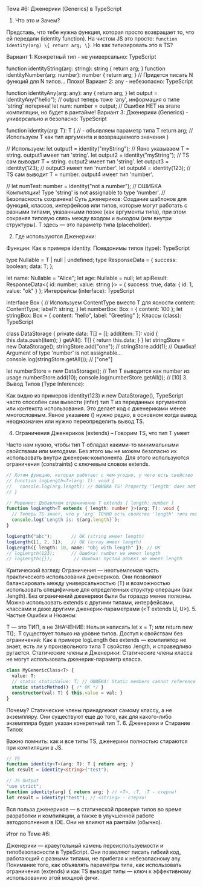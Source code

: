 Тема #6: Дженерики (Generics) в TypeScript

1. Что это и Зачем?

Представь, что тебе нужна функция, которая просто возвращает то, что ей передали (identity function). На чистом JS это просто: `function identity(arg) \{ return arg; \}`. Но как типизировать это в TS?

Вариант 1: Конкретный тип - не универсально:
TypeScript

function identityString(arg: string): string { return arg; }
function identityNumber(arg: number): number { return arg; }
// Придется писать N функций для N типов... Плохо!
Вариант 2: any - небезопасно:
TypeScript

function identityAny(arg: any): any { return arg; }
let output = identityAny("hello"); // output теперь тоже 'any', информация о типе 'string' потеряна!
let num: number = output; // Ошибки НЕТ на этапе компиляции, но будет в рантайме!
Вариант 3: Дженерики (Generics) - универсально и безопасно:
TypeScript

function identity<T>(arg: T): T { // <T> - объявляем параметр типа T
  return arg;                   // Используем T как тип аргумента и возвращаемого значения
}

// Используем:
let output1 = identity<string>("myString"); // Явно указываем T = string. output1 имеет тип 'string'.
let output2 = identity("myString");       // TS сам выводит T = string. output2 имеет тип 'string'.
let output3 = identity<number>(123);      // output3 имеет тип 'number'.
let output4 = identity(123);            // TS сам выводит T = number. output4 имеет тип 'number'.

// let numTest: number = identity("not a number"); // ОШИБКА Компиляции! Type 'string' is not assignable to type 'number'.
                                           // Безопасность сохранена!
Суть дженериков: Создание шаблонов для функций, классов, интерфейсов или типов, которые могут работать с разными типами, указанными позже (как аргументы типа), при этом сохраняя типовую связь между входом и выходом (или внутри структуры). T здесь — это параметр типа (placeholder).

2. Где используются Дженерики:

Функции: Как в примере identity.
Псевдонимы типов (type):
TypeScript

type Nullable<T> = T | null | undefined;
type ResponseData<T> = { success: boolean; data: T; };

let name: Nullable<string> = "Alice";
let age: Nullable<number> = null;
let apiResult: ResponseData<{ id: number; value: string }> = { success: true, data: { id: 1, value: "ok" } };
Интерфейсы (interface):
TypeScript

interface Box<ContentType> { // Используем ContentType вместо T для ясности
  content: ContentType;
  label?: string;
}
let numberBox: Box<number> = { content: 100 };
let stringBox: Box<string> = { content: "hello", label: "Greeting" };
Классы (class):
TypeScript

class DataStorage<T> {
  private data: T[] = [];
  add(item: T): void { this.data.push(item); }
  getAll(): T[] { return this.data; }
}
let stringStore = new DataStorage<string>();
stringStore.add("one");
// stringStore.add(1); // Ошибка! Argument of type 'number' is not assignable...
console.log(stringStore.getAll()); // ["one"]

let numberStore = new DataStorage<number>(); // Тип T выводится как number из usage
numberStore.add(10);
console.log(numberStore.getAll()); // [10]
3. Вывод Типов (Type Inference):

Как видно из примеров identity(123) и new DataStorage<number>(), TypeScript часто способен сам вывести (infer) тип T из переданных аргументов или контекста использования. Это делает код с дженериками менее многословным. Явное указание (<string>) нужно редко, в основном когда вывод неоднозначен или нужно переопределить вывод TS.

4. Ограничения Дженериков (extends) – Говорим TS, что тип T умеет

Часто нам нужно, чтобы тип T обладал какими-то минимальными свойствами или методами. Без этого мы не можем безопасно их использовать внутри дженерик-компонента. Для этого используются ограничения (constraints) с ключевым словом extends.

```typescript
// Хотим функцию, которая работает с чем-угодно, у чего есть свойство 'length'
// function logLength<T>(arg: T): void {
//   console.log(arg.length); // ОШИБКА TS! Property 'length' does not exist on type 'T'.
// }

// Решение: Добавляем ограничение T extends { length: number }
function logLength<T extends { length: number }>(arg: T): void {
  // Теперь TS знает, что у 'arg' ТОЧНО есть свойство 'length' типа number
  console.log(`Length is: ${arg.length}`);
}

logLength("abc");       // OK (string имеет length)
logLength([1, 2, 3]);   // OK (array имеет length)
logLength({ length: 10, name: "Obj with length" }); // OK
// logLength(123);      // Ошибка! number не имеет length
// logLength({});        // Ошибка! пустой объект не имеет length
```
Критический взгляд: Ограничения — неотъемлемая часть практического использования дженериков. Они позволяют балансировать между универсальностью (T) и возможностью использовать специфичные для определенных структур операции (как .length). Без ограничений дженерики были бы гораздо менее полезны. Можно использовать extends с другими типами, интерфейсами, классами и даже другими дженерик-параметрами (<T extends U, U>).
5. Частые Ошибки и Нюансы:

T — это ТИП, а не ЗНАЧЕНИЕ: Нельзя написать let x = T; или return new T();. T существует только на уровне типов.
Доступ к свойствам без ограничений: Как в примере logLength без extends — компилятор не знает, есть ли у произвольного типа T свойство .length, и справедливо ругается.
Статические члены и Дженерики: Статические члены класса не могут использовать дженерик-параметр класса.
```typescript
class MyGenericClass<T> {
  value: T;
  // static staticValue: T; // ОШИБКА! Static members cannot reference class type parameters.
  static staticMethod() { /* OK */ }
  constructor(val: T) { this.value = val; }
}
```
Почему? Статические члены принадлежат самому классу, а не экземпляру. Они существуют еще до того, как для какого-либо экземпляра будет указан конкретный тип T.
6. Дженерики и Стирание Типов:

Важно помнить: как и все типы TS, дженерики полностью стираются при компиляции в JS.

```typescript
// TS
function identity<T>(arg: T): T { return arg; }
let result = identity<string>("test");
```

```javascript
// JS Output
"use strict";
function identity(arg) { return arg; } // <T>, :T, :T - стерты!
let result = identity("test"); // <string> - стерто!
```
Вся польза дженериков — в статической проверке типов во время разработки и компиляции, а также в улучшенной работе автодополнения в IDE. Они не влияют на рантайм (обычно).

Итог по Теме #6:

Дженерики — краеугольный камень переиспользуемости и типобезопасности в TypeScript. Они позволяют писать гибкий код, работающий с разными типами, не прибегая к небезопасному any. Понимание того, как объявлять параметры типа, как использовать ограничения (extends) и как TS выводит типы — ключ к эффективному использованию этой мощной фичи.
